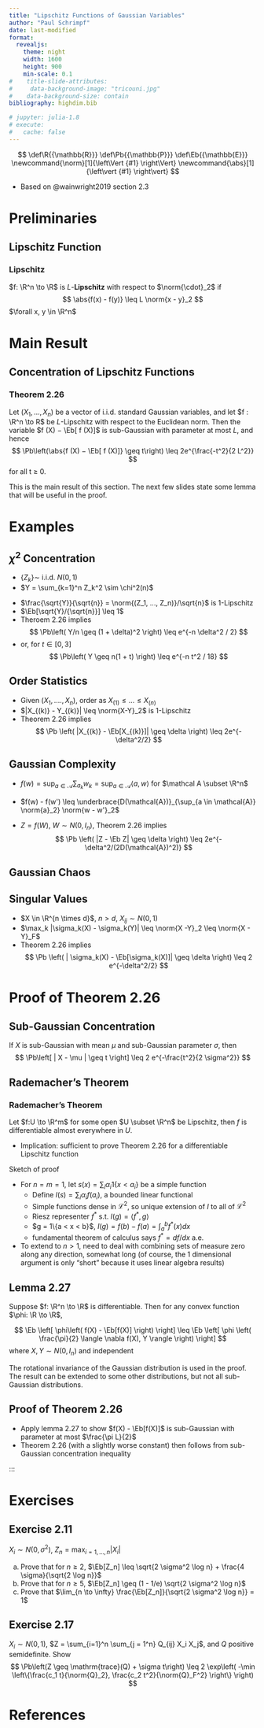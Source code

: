 ```yaml
---
title: "Lipschitz Functions of Gaussian Variables"
author: "Paul Schrimpf"
date: last-modified
format:
  revealjs:
    theme: night
    width: 1600
    height: 900
    min-scale: 0.1
#    title-slide-attributes:
#     data-background-image: "tricouni.jpg"
#    data-background-size: contain
bibliography: highdim.bib

# jupyter: julia-1.8
# execute:
#   cache: false
---
```


$$
\def\R{{\mathbb{R}}}
\def\Pb{{\mathbb{P}}}
\def\Eb{{\mathbb{E}}}
\newcommand{\norm}[1]{\left\Vert {#1} \right\Vert}
\newcommand{\abs}[1]{\left\vert {#1} \right\vert}
$$

- Based on @wainwright2019 section 2.3

# Preliminaries

## Lipschitz Function

::: {.def}

### Lipschitz

$f: \R^n \to \R$ is $L$-**Lipschitz** with respect to $\norm{\cdot}_2$ if
$$
\abs{f(x) - f(y)} \leq L \norm{x - y}_2
$$
$\forall x, y \in \R^n$

:::

# Main Result

## Concentration of Lipschitz Functions

::: {#thm}

### Theorem 2.26

Let $(X_1 , . . . , X_n )$ be a vector of i.i.d. standard Gaussian variables, and
let $f : \R^n \to R$ be $L$-Lipschitz with respect to the Euclidean norm. Then the variable
$f (X) − \Eb[ f (X)]$ is sub-Gaussian with parameter at most $L$, and hence
$$
\Pb\left(\abs{f (X) − \Eb[ f (X)]} \geq t\right) \leq 2e^{\frac{-t^2}{2 L^2}}
$$
for all t ≥ 0.

:::

::: {.notes}

This is the main result of this section. The next few slides state some lemma that will be useful in the proof.

:::


# Examples

## $\chi^2$ Concentration

- $\{Z_k \} \sim$ i.i.d. $N(0,1)$
- $Y = \sum_{k=1}^n Z_k^2 \sim \chi^2(n)$

::: {.incremental}
- $\frac{\sqrt{Y}}{\sqrt{n}} = \norm{(Z_1, ..., Z_n)}/\sqrt{n}$ is 1-Lipschitz
- $\Eb[\sqrt{Y}/{\sqrt{n}}] \leq 1$
- Theroem 2.26 implies
$$
\Pb\left( Y/n \geq (1 + \delta)^2 \right) \leq e^{-n \delta^2 / 2}
$$
- or, for $t \in [0,3]$
$$
\Pb\left( Y \geq n(1 + t) \right) \leq e^{-n t^2 / 18}
$$
:::

## Order Statistics

- Given $(X_1, .... , X_n)$, order as $X_{(1)} \leq ... \leq X_{(n)}$
- $|X_{(k)} - Y_{(k)}| \leq \norm{X-Y}_2$ is 1-Lipschitz
- Theorem 2.26 implies
$$
\Pb \left( |X_{(k)} - \Eb[X_{(k)}]| \geq \delta \right) \leq 2e^{-\delta^2/2}
$$

## Gaussian Complexity

- $f(w) = \sup_{a \in \mathcal{A}} \sum_{a_k} w_k = \sup_{a \in
  \mathcal{A}} \langle a, w \rangle$ for $\mathcal A \subset \R^n$

- $f(w) - f(w') \leq \underbrace{D(\mathcal{A})}_{\sup_{a \in
    \mathcal{A}} \norm{a}_2} \norm{w - w'}_2$

-  $Z = f(W)$, $W \sim N(0, I_n)$,  Theorem 2.26 implies
$$
\Pb \left( |Z - \Eb Z| \geq \delta \right) \leq 2e^{-\delta^2/(2D(\mathcal{A})^2)}
$$


## Gaussian Chaos

## Singular Values

- $X \in \R^{n \times d}$, $n > d$, $X_{ij} \sim N(0,1)$
- $\max_k |\sigma_k(X) - \sigma_k(Y)| \leq \norm{X -Y}_2 \leq \norm{X - Y}_F$
- Theorem 2.26 implies
$$
\Pb \left(  | \sigma_k(X) - \Eb[\sigma_k(X)]| \geq \delta \right) \leq 2 e^{-\delta^2/2}
$$


# Proof of Theorem 2.26

## Sub-Gaussian Concentration

::: {#prp}

If $X$ is sub-Gaussian with mean $\mu$ and sub-Gaussian parameter $\sigma$, then
$$
\Pb\left[ | X - \mu | \geq t \right] \leq 2 e^{-\frac{t^2}{2 \sigma^2}}
$$

:::

## Rademacher's Theorem

::: {#thm}

### Rademacher's Theorem

Let $f:U \to \R^m$ for some open $U \subset \R^n$ be Lipschitz, then $f$ is differentiable almost everywhere in $U$.

:::

- Implication: sufficient to prove Theorem 2.26 for a differentiable Lipschitz function

::: {.notes}

Sketch of proof

- For $n=m=1$, let $s(x) = \sum_i \alpha_i 1\{x < a_i\}$ be a simple function
    - Define $I(s) = \sum_i \alpha_i f(a_{i})$, a bounded linear functional
    - Simple functions dense in $\mathcal{L}^2$, so unique extension of $I$ to all of $\mathcal{L}^2$
    - Riesz representer $f^*$ s.t. $I(g) = \langle f^* , g \rangle$
    - $g = 1\{a < x < b}$,  $I(g) = f(b) - f(a) = \int_a^b f^*(x) dx$
    - fundamental theorem of calculus says $f^* = df/dx$ a.e.
- To extend to $n > 1$, need to deal with combining sets of measure
    zero along any direction, somewhat long (of course, the 1 dimensional
    argument is only "short" because it uses linear algebra results)

:::

## Lemma 2.27

::: {#lem}

Suppose $f: \R^n \to \R$ is differentiable. Then for any convex
function $\phi: \R \to \R$,

$$
\Eb \left[ \phi\left( f(X) - \Eb[f(X)] \right) \right] \leq \Eb \left[ \phi \left( \frac{\pi}{2} \langle \nabla f(X), Y \rangle \right) \right]
$$
where $X, Y \sim N(0, I_n)$ and independent

:::

::: {.notes}

The rotational invariance of the Gaussian distribution is used in the
proof. The result can be extended to some other distributions, but not
all sub-Gaussian distributions.

:::

## Proof of Theorem 2.26


- Apply lemma 2.27 to show $f(X) - \Eb[f(X)]$ is sub-Gaussian with parameter at most $\frac{\pi L}{2}$
- Theorem 2.26 (with a slightly worse constant) then follows from sub-Gaussian concentration inequality

:::

# Exercises

## Exercise 2.11

$X_i \sim N(0, \sigma^2)$, $Z_n = \max_{i = 1, ..., n} |X_i|$

a) Prove that for $n \geq 2$,
$\Eb[Z_n] \leq \sqrt{2 \sigma^2 \log n} + \frac{4 \sigma}{\sqrt{2 \log n}}$
b) Prove that for $n \geq 5$,
$\Eb[Z_n] \geq (1 - 1/e) \sqrt{2 \sigma^2 \log n}$
c) Prove that $\lim_{n \to \infty} \frac{\Eb[Z_n]}{\sqrt{2 \sigma^2  \log n}} = 1$


## Exercise 2.17

$X_i \sim N(0,1)$, $Z = \sum_{i=1}^n \sum_{j = 1^n} Q_{ij} X_i X_j$, and $Q$ positive semidefinite. Show
$$
\Pb\left(Z \geq \mathrm{trace}(Q) + \sigma t\right) \leq 2 \exp\left( -\min \left\{\frac{c_1 t}{\norm{Q}_2}, \frac{c_2 t^2}{\norm{Q}_F^2} \right\} \right)
$$

# References
